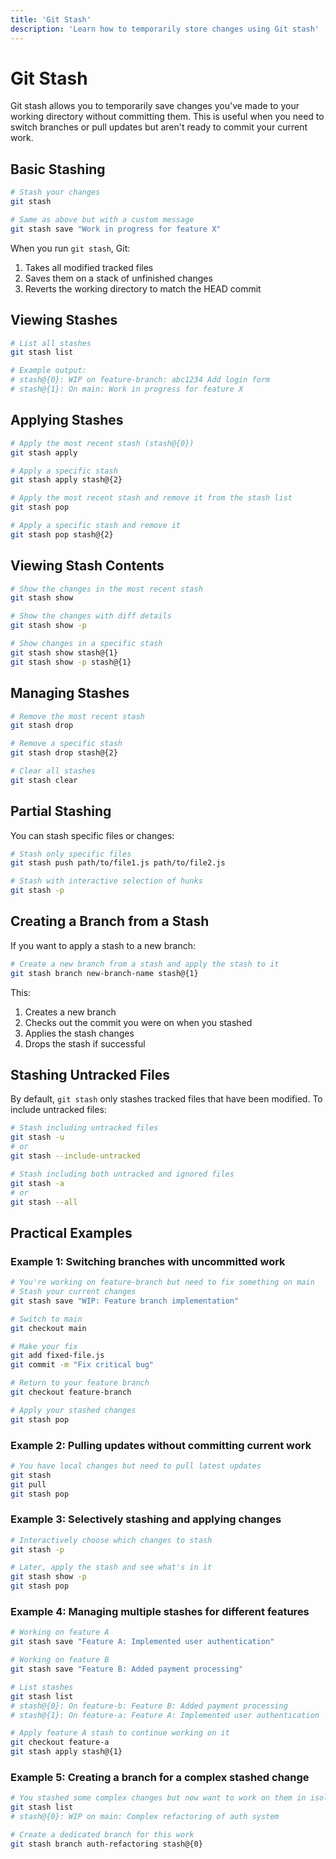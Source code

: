 ```yaml
---
title: 'Git Stash'
description: 'Learn how to temporarily store changes using Git stash'
---
```


# Git Stash

Git stash allows you to temporarily save changes you've made to your working directory without committing them. This is useful when you need to switch branches or pull updates but aren't ready to commit your current work.

## Basic Stashing

```bash
# Stash your changes
git stash

# Same as above but with a custom message
git stash save "Work in progress for feature X"
```

When you run `git stash`, Git:

1. Takes all modified tracked files
2. Saves them on a stack of unfinished changes
3. Reverts the working directory to match the HEAD commit

## Viewing Stashes

```bash
# List all stashes
git stash list

# Example output:
# stash@{0}: WIP on feature-branch: abc1234 Add login form
# stash@{1}: On main: Work in progress for feature X
```

## Applying Stashes

```bash
# Apply the most recent stash (stash@{0})
git stash apply

# Apply a specific stash
git stash apply stash@{2}

# Apply the most recent stash and remove it from the stash list
git stash pop

# Apply a specific stash and remove it
git stash pop stash@{2}
```

## Viewing Stash Contents

```bash
# Show the changes in the most recent stash
git stash show

# Show the changes with diff details
git stash show -p

# Show changes in a specific stash
git stash show stash@{1}
git stash show -p stash@{1}
```

## Managing Stashes

```bash
# Remove the most recent stash
git stash drop

# Remove a specific stash
git stash drop stash@{2}

# Clear all stashes
git stash clear
```

## Partial Stashing

You can stash specific files or changes:

```bash
# Stash only specific files
git stash push path/to/file1.js path/to/file2.js

# Stash with interactive selection of hunks
git stash -p
```

## Creating a Branch from a Stash

If you want to apply a stash to a new branch:

```bash
# Create a new branch from a stash and apply the stash to it
git stash branch new-branch-name stash@{1}
```

This:

1. Creates a new branch
2. Checks out the commit you were on when you stashed
3. Applies the stash changes
4. Drops the stash if successful

## Stashing Untracked Files

By default, `git stash` only stashes tracked files that have been modified. To include untracked files:

```bash
# Stash including untracked files
git stash -u
# or
git stash --include-untracked

# Stash including both untracked and ignored files
git stash -a
# or
git stash --all
```

## Practical Examples

### Example 1: Switching branches with uncommitted work

```bash
# You're working on feature-branch but need to fix something on main
# Stash your current changes
git stash save "WIP: Feature branch implementation"

# Switch to main
git checkout main

# Make your fix
git add fixed-file.js
git commit -m "Fix critical bug"

# Return to your feature branch
git checkout feature-branch

# Apply your stashed changes
git stash pop
```

### Example 2: Pulling updates without committing current work

```bash
# You have local changes but need to pull latest updates
git stash
git pull
git stash pop
```

### Example 3: Selectively stashing and applying changes

```bash
# Interactively choose which changes to stash
git stash -p

# Later, apply the stash and see what's in it
git stash show -p
git stash pop
```

### Example 4: Managing multiple stashes for different features

```bash
# Working on feature A
git stash save "Feature A: Implemented user authentication"

# Working on feature B
git stash save "Feature B: Added payment processing"

# List stashes
git stash list
# stash@{0}: On feature-b: Feature B: Added payment processing
# stash@{1}: On feature-a: Feature A: Implemented user authentication

# Apply feature A stash to continue working on it
git checkout feature-a
git stash apply stash@{1}
```

### Example 5: Creating a branch for a complex stashed change

```bash
# You stashed some complex changes but now want to work on them in isolation
git stash list
# stash@{0}: WIP on main: Complex refactoring of auth system

# Create a dedicated branch for this work
git stash branch auth-refactoring stash@{0}
```
